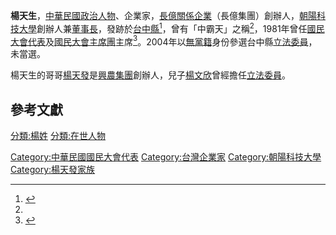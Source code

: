 '''楊天生'''，[[中華民國|中華民國]][[政治人物|政治人物]]、企業家，[[長億關係企業|長億關係企業]]（長億集團）創辦人，[[朝陽科技大學|朝陽科技大學]]創辦人兼[[董事長|董事長]]，發跡於[[台中縣|台中縣]]<ref>{{Cite web |url=http://www.gvm.com.tw/Boardcontent_2657.html |title=楊天生炒亂中台灣 |access-date=2016-12-03 |archive-date=2019-02-03 |archive-url=https://web.archive.org/web/20190203084926/https://www.gvm.com.tw/Boardcontent_2657.html |dead-url=no }}</ref>，曾有「中霸天」之稱<ref name="中霸天"/>，1981年曾任[[國民大會代表|國民大會代表]]及[[國民大會主席團|國民大會主席團]]主席<ref name="中霸天">{{Cite web |url=http://news.ltn.com.tw/news/focus/paper/953319 |title=楊天生 從中霸天到「打工仔」 |access-date=2016-12-03 |archive-date=2021-02-10 |archive-url=https://web.archive.org/web/20210210155131/https://news.ltn.com.tw/news/focus/paper/953319 |dead-url=no }}</ref>。2004年以[[無黨籍|無黨籍]]身份參選台中縣[[2004年中華民國立法委員選舉|立法委員]]，未當選。

楊天生的哥哥[[楊天發|楊天發]]是[[興農集團|興農集團]]創辦人，兒子[[楊文欣|楊文欣]]曾經擔任[[立法委員|立法委員]]。

==參考文獻==
{{reflist}}

{{朝陽科技大學}}
{{興農集團與長億集團}}
{{台灣政治人物小作品}}

[[分類:楊姓|分類:楊姓]]
[[Category:中華民國國民大會代表|Category:中華民國國民大會代表]]
[[分類:在世人物|分類:在世人物]]
[[Category:台灣企業家|Category:台灣企業家]]
[[Category:朝陽科技大學|Category:朝陽科技大學]]
[[Category:楊天發家族|Category:楊天發家族]]